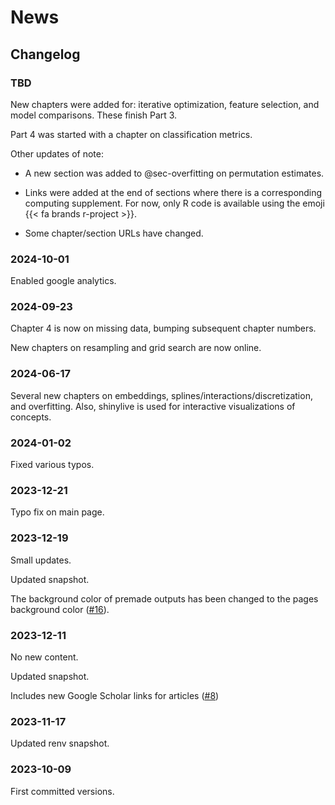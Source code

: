 # News {.unlisted .unnumbered}

## Changelog {.unlisted .unnumbered}

### TBD

New chapters were added for: iterative optimization, feature selection, and model comparisons. These finish Part 3. 

Part 4 was started with a chapter on classification metrics. 

Other updates of note: 

- A new section was added to @sec-overfitting on permutation estimates. 

- Links were added at the end of sections where there is a corresponding computing supplement. For now, only R code is available using the emoji {{< fa brands r-project >}}.
 
- Some chapter/section URLs have changed. 

### 2024-10-01

Enabled google analytics.

### 2024-09-23

Chapter 4 is now on missing data, bumping subsequent chapter numbers. 

New chapters on resampling and grid search are now online. 

### 2024-06-17  {.unlisted .unnumbered}

Several new chapters on embeddings, splines/interactions/discretization, and overfitting. Also, shinylive is used for interactive visualizations of concepts.

### 2024-01-02  {.unlisted .unnumbered}

Fixed various typos. 

### 2023-12-21  {.unlisted .unnumbered}

Typo fix on main page. 

### 2023-12-19  {.unlisted .unnumbered}

Small updates. 

Updated snapshot.

The background color of premade outputs has been changed to the pages background color ([#16](https://github.com/aml4td/website/pull/16)).


### 2023-12-11  {.unlisted .unnumbered}

No new content. 

Updated snapshot. 

Includes new Google Scholar links for articles ([#8](https://github.com/aml4td/website/pull/8))

### 2023-11-17  {.unlisted .unnumbered}

Updated renv snapshot. 

### 2023-10-09  {.unlisted .unnumbered}

First committed versions. 


